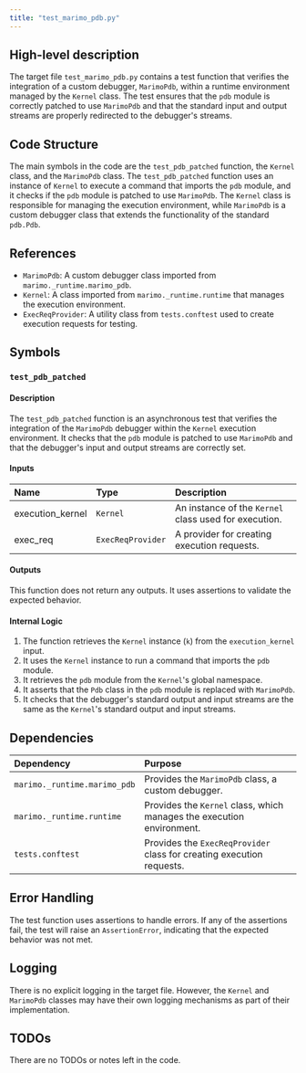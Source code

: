 ```yaml
---
title: "test_marimo_pdb.py"
---
```


## High-level description

The target file `test_marimo_pdb.py` contains a test function that verifies the integration of a custom debugger, `MarimoPdb`, within a runtime environment managed by the `Kernel` class. The test ensures that the `pdb` module is correctly patched to use `MarimoPdb` and that the standard input and output streams are properly redirected to the debugger's streams.

## Code Structure

The main symbols in the code are the `test_pdb_patched` function, the `Kernel` class, and the `MarimoPdb` class. The `test_pdb_patched` function uses an instance of `Kernel` to execute a command that imports the `pdb` module, and it checks if the `pdb` module is patched to use `MarimoPdb`. The `Kernel` class is responsible for managing the execution environment, while `MarimoPdb` is a custom debugger class that extends the functionality of the standard `pdb.Pdb`.

## References

- `MarimoPdb`: A custom debugger class imported from `marimo._runtime.marimo_pdb`.
- `Kernel`: A class imported from `marimo._runtime.runtime` that manages the execution environment.
- `ExecReqProvider`: A utility class from `tests.conftest` used to create execution requests for testing.

## Symbols

### `test_pdb_patched`
#### Description
The `test_pdb_patched` function is an asynchronous test that verifies the integration of the `MarimoPdb` debugger within the `Kernel` execution environment. It checks that the `pdb` module is patched to use `MarimoPdb` and that the debugger's input and output streams are correctly set.

#### Inputs
| Name            | Type            | Description                                      |
|:----------------|:----------------|:-------------------------------------------------|
| execution_kernel| `Kernel`        | An instance of the `Kernel` class used for execution. |
| exec_req        | `ExecReqProvider` | A provider for creating execution requests.      |

#### Outputs
This function does not return any outputs. It uses assertions to validate the expected behavior.

#### Internal Logic
1. The function retrieves the `Kernel` instance (`k`) from the `execution_kernel` input.
2. It uses the `Kernel` instance to run a command that imports the `pdb` module.
3. It retrieves the `pdb` module from the `Kernel`'s global namespace.
4. It asserts that the `Pdb` class in the `pdb` module is replaced with `MarimoPdb`.
5. It checks that the debugger's standard output and input streams are the same as the `Kernel`'s standard output and input streams.

## Dependencies

| Dependency | Purpose |
|:-----------|:--------|
| `marimo._runtime.marimo_pdb` | Provides the `MarimoPdb` class, a custom debugger. |
| `marimo._runtime.runtime` | Provides the `Kernel` class, which manages the execution environment. |
| `tests.conftest` | Provides the `ExecReqProvider` class for creating execution requests. |

## Error Handling

The test function uses assertions to handle errors. If any of the assertions fail, the test will raise an `AssertionError`, indicating that the expected behavior was not met.

## Logging

There is no explicit logging in the target file. However, the `Kernel` and `MarimoPdb` classes may have their own logging mechanisms as part of their implementation.

## TODOs

There are no TODOs or notes left in the code.